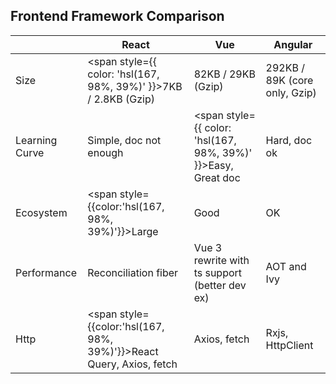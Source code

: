## Frontend Framework Comparison

<Center>

| &nbsp;         | React                                                                       | Vue                                                                  | Angular                       |
| -------------- | --------------------------------------------------------------------------- | -------------------------------------------------------------------- | ----------------------------- |
| Size           | <span style={{ color: 'hsl(167, 98%, 39%)' }}>7KB / 2.8KB (Gzip)</span>     | 82KB / 29KB (Gzip)                                                   | 292KB / 89K (core only, Gzip) |
| Learning Curve | Simple, doc not enough                                                      | <span style={{ color: 'hsl(167, 98%, 39%)' }}>Easy, Great doc</span> | Hard, doc ok                  |
| Ecosystem      | <span style={{color:'hsl(167, 98%, 39%)'}}>Large</span>                     | Good                                                                 | OK                            |
| Performance    | Reconciliation fiber                                                        | Vue 3 rewrite with ts support (better dev ex)                        | AOT and Ivy                   |
| Http           | <span style={{color:'hsl(167, 98%, 39%)'}}>React Query</span>, Axios, fetch | Axios, fetch                                                         | Rxjs, HttpClient              |

</Center>
